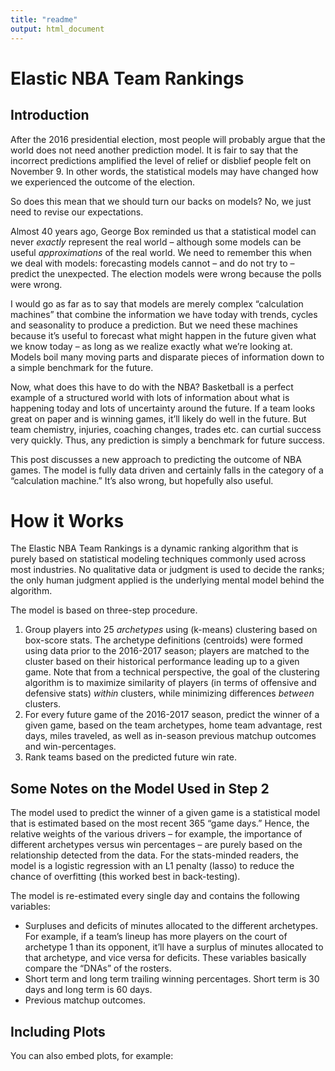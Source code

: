 ```yaml
---
title: "readme"
output: html_document
---
```


# Elastic NBA Team Rankings

## Introduction

After the 2016 presidential election, most people will probably argue that the world does not need another prediction model. It is fair to say that the incorrect predictions amplified the level of relief or disblief people felt on November 9. In other words, the statistical models may have changed how we experienced the outcome of the election.

So does this mean that we should turn our backs on models? No, we just need to revise our expectations.

Almost 40 years ago, George Box reminded us that a statistical model can never *exactly* represent the real world -- although some models can be useful *approximations* of the real world. We need to remember this when we deal with models: forecasting models cannot -- and do not try to -- predict the unexpected. The election models were wrong because the polls were wrong. 

I would go as far as to say that models are merely complex "calculation machines" that combine the information we have today with trends, cycles and seasonality to produce a prediction. But we need these machines because it's useful to forecast what might happen in the future given what we know today -- as long as we realize exactly what we're looking at. Models boil many moving parts and disparate pieces of information down to a simple benchmark for the future.

Now, what does this have to do with the NBA? Basketball is a perfect example of a structured world with lots of information about what is happening today and lots of uncertainty around the future. If a team looks great on paper and is winning games, it'll likely do well in the future. But team chemistry, injuries, coaching changes, trades etc. can curtial success very quickly. Thus, any prediction is simply a benchmark for future success. 

This post discusses a new approach to predicting the outcome of NBA games. The model is fully data driven and certainly falls in the category of a "calculation machine." It's also wrong, but hopefully also useful.


# How it Works

The Elastic NBA Team Rankings is a dynamic ranking algorithm that is purely based on statistical modeling techniques commonly used across most industries. No qualitative data or judgment is used to decide the ranks; the only human judgment applied is the underlying mental model behind the algorithm.

The model is based on three-step procedure.

1. Group players into 25 *archetypes* using (k-means) clustering based on box-score stats. The archetype definitions (centroids) were formed using data prior to the 2016-2017 season; players are matched to the cluster based on their historical performance leading up to a given game. Note that from a technical perspective, the goal of the clustering algorithm is to maximize similarity of players (in terms of offensive and defensive stats) *within* clusters, while minimizing differences *between* clusters.
2. For every future game of the 2016-2017 season, predict the winner of a given game, based on the team archetypes, home team advantage, rest days, miles traveled, as well as in-season previous matchup outcomes and win-percentages.
3. Rank teams based on the predicted future win rate.

## Some Notes on the Model Used in Step 2
The model used to predict the winner of a given game is a statistical model that is estimated based on the most recent 365 "game days." Hence, the relative weights of the various drivers -- for example, the importance of different archetypes versus win percentages -- are purely based on the relationship detected from the data. For the stats-minded readers, the model is a logistic regression with an L1 penalty (lasso) to reduce the chance of overfitting (this worked best in back-testing).

The model is re-estimated every single day and contains the following variables:

*  Surpluses and deficits of minutes allocated to the different archetypes. For example, if a team's lineup has more players on the court of archetype 1 than its opponent, it'll have a surplus of minutes allocated to that archetype, and vice versa for deficits. These variables basically compare the "DNAs" of the rosters.
* Short term and long term trailing winning percentages. Short term is 30 days and long term is 60 days.
* Previous matchup outcomes. 







## Including Plots

You can also embed plots, for example:
